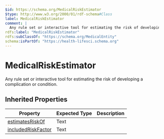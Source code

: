```yaml
---
$id: https://schema.org/MedicalRiskEstimator
$type: http://www.w3.org/2000/01/rdf-schema#Class
label: MedicalRiskEstimator
comment: |
  Any rule set or interactive tool for estimating the risk of developing a complication or condition.
rdfs:label: "MedicalRiskEstimator"
rdfs:subClassOf: "https://schema.org/MedicalEntity"
schema:isPartOf: "https://health-lifesci.schema.org"
---
```


# MedicalRiskEstimator

Any rule set or interactive tool for estimating the risk of developing a complication or condition.

## Inherited Properties

| Property | Expected Type | Description |
| --- | --- | --- |
| [estimatesRiskOf](https://schema.org/estimatesRiskOf) | Text |  |
| [includedRiskFactor](https://schema.org/includedRiskFactor) | Text |  |
